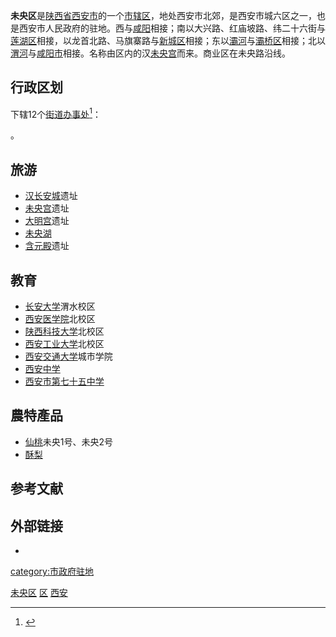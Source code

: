 {{Infobox China County
| county  = 未央区
| Photo = Weiyang_Palace.JPG
| Photoname=未央宮遺跡
| map = 
| map size = 
| Pinyin   = Wèiyāng Qū
| Belong = [[陕西省|陕西省]][[西安市|西安市]]
| Types= [[市辖区|市辖区]]
| admincode =610112
| founded = 
| seat = 
| officerTitle= 
| officer=
| town=
| township=
| subdistrict=10
| post code=710016
| phone code = 
| coordinate = 
| area = 261
| area land =  
| area water =  
| census yr = 
| pop = 36万人
| density = 
| GDP = 
| web = 
}}
'''未央区'''是[[陕西省|陕西省]][[西安市|西安市]]的一个[[市辖区|市辖区]]，地处西安市北郊，是西安市城六区之一，也是西安市人民政府的驻地。西与[[咸阳|咸阳]]相接；南以大兴路、红庙坡路、纬二十六街与[[莲湖区|莲湖区]]相接，以龙首北路、马旗寨路与[[新城区_(西安市)|新城区]]相接；东以[[灞河|灞河]]与[[灞桥区|灞桥区]]相接；北以[[渭河|渭河]]与[[咸阳市|咸阳市]]相接。名称由区内的汉[[未央宫|未央宫]]而来。商业区在未央路沿线。

== 行政区划 ==
{{PAGENAMEBASE}}下辖12个[[街道办事处|街道办事处]]<ref>{{PRC admin/ref sgc|61/01/12}}</ref>：

{{PRC admin/children|61/01/12}}。

== 旅游 ==
* [[汉长安城|汉长安城]]遗址
* [[未央宫|未央宫]]遗址
* [[大明宫|大明宫]]遗址
* [[未央湖|未央湖]]
* [[含元殿|含元殿]]遗址

== 教育 ==
* [[长安大学|长安大学]]渭水校区
*[[西安医学院|西安医学院]]北校区
*[[陕西科技大学|陕西科技大学]]北校区
*[[西安工业大学|西安工业大学]]北校区
*[[西安交通大学|西安交通大学]]城市学院
*[[西安中学|西安中学]]
*[[西安市第七十五中学|西安市第七十五中学]]

== 農特產品 ==
* [[蛋黃果|仙桃]]未央1号、未央2号
* [[酥梨|酥梨]]

== 参考文献 ==
{{reflist}}

== 外部链接 ==
* {{Official website|http://www.weiyang.gov.cn/|name=西安市未央区人民政府}}

{{Xi'an-stub}}
{{未央区行政区划}}
{{西安市行政区划}}
{{陕西行政区划}}
{{西安}}

[[Category:未央区|]]
[[Category:西安区县|区]]
[[Category:陕西市辖区|西安]]
[[category:市政府驻地|category:市政府驻地]]